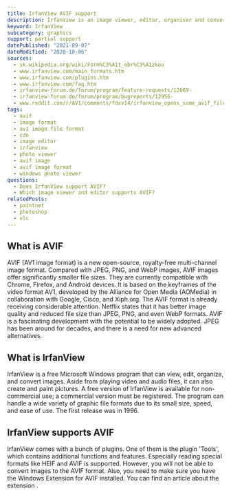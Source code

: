```yaml
---
title: IrfanView AVIF support
description: IrfanView is an image viewer, editor, organiser and converter. Find out how you can use AVIF images in IrfanView.
keyword: IrfanView
subcategory: graphics
support: partial support
datePublished: "2021-09-07"
dateModified: "2020-10-06"
sources:
  - sk.wikipedia.org/wiki/Form%C3%A1t_obr%C3%A1zkov
  - www.irfanview.com/main_formats.htm
  - www.irfanview.com/plugins.htm
  - www.irfanview.com/faq.htm
  - irfanview-forum.de/forum/program/feature-requests/12669-
  - irfanview-forum.de/forum/program/bugreports/12956-
  - www.reddit.com/r/AV1/comments/fdxv14/irfanview_opens_some_avif_files/
tags:
  - avif
  - image format
  - av1 image file format
  - cdn
  - image editor
  - irfanview
  - photo viewer
  - avif image
  - avif image format
  - windows photo viewer
questions:
  - Does IrfanView support AVIF?
  - Which image viewer and editor supports AVIF?
relatedPosts:
  - paintnet
  - photoshop
  - vlc
---
```


## What is AVIF

AVIF (AV1 image format) is a new open-source, royalty-free multi-channel image format. Compared with JPEG, PNG, and WebP images, AVIF images offer significantly smaller file sizes. They are currently compatible with Chrome, Firefox, and Android devices. It is based on the keyframes of the video format AV1, developed by the Alliance for Open Media (AOMedia) in collaboration with Google, Cisco, and Xiph.org. The AVIF format is already receiving considerable attention. Netflix states that it has better image quality and reduced file size than JPEG, PNG, and even WebP formats. AVIF is a fascinating development with the potential to be widely adopted. JPEG has been around for decades, and there is a need for new advanced alternatives.

## What is IrfanView

IrfanView is a free Microsoft Windows program that can view, edit, organize, and convert images. Aside from playing video and audio files, it can also create and paint pictures. A free version of IrfanView is available for non-commercial use; a commercial version must be registered. The program can handle a wide variety of graphic file formats due to its small size, speed, and ease of use. The first release was in 1996.

## IrfanView supports AVIF

IrfanView comes with a bunch of plugins. One of them is the plugin 'Tools', which contains additional functions and features. Especially reading special formats like HEIF and AVIF is supported. However, you will not be able to convert images to the AVIF format. Also, you need to make sure you have the Windows Extension for AVIF installed. You can find an article about the extension <Link href="/blog/tutorials/windows/" text="in our Windows tutorial"/>.
